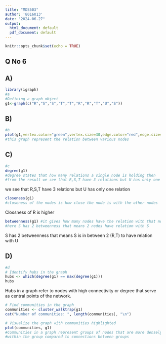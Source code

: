 ```yaml
---
title: "MDS503"
author: '8016013'
date: "2024-06-27"
output:
  html_document: default
  pdf_document: default
---
```


```r
knitr::opts_chunk$set(echo = TRUE)
```

## Q No 6

## A)
```r
library(igraph) 
#a
#Defining a graph object
g1<-graph(c("R","S","S","T","T","R","R","T","U","S"))
```

## B)
```r
#b
plot(g1,vertex.color="green",vertex.size=30,edge.color="red",edge.size=5)
#this graph represent the relation between various nodes
```

## C)
```r
#c
degree(g1)
#degree states that how many relations a single node is holding then
#from the result we see that R,S,T have 3 relations but U has only one relation
```
we see that R,S,T have 3 relations but U has only one relation

```r

closeness(g1)
#closeness of the nodes is how close the node is with the other nodes
```
Clossness of R is higher

```r
betweenness(g1) #it gives how many nodes have the relation with that node 
#here S has 2 betweenness that means 2 nodes have relation with S
```
S has 2 betweenness that means S is in between 2 (R,T) to have relation with U

## D)
```r
#d
# Identify hubs in the graph
hubs <- which(degree(g1) == max(degree(g1)))
hubs
```
Hubs in a graph refer to nodes with high connectivity or degree that serve as central points of the network.

```r
# Find communities in the graph
communities <- cluster_walktrap(g1)
cat("Number of communities: ", length(communities), "\n")
```
```r
# Visualize the graph with communities highlighted
plot(communities, g1)
#Communities in a graph represent groups of nodes that are more densely connected
#within the group compared to connections between groups
```
